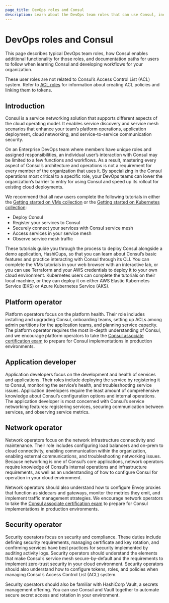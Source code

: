 ```yaml
---
page_title: DevOps roles and Consul
description: Learn about the DevOps team roles that can use Consul, including suggest learning paths for platform operators, application developers, network operators, and security operators new to Consul.
---
```


# DevOps roles and Consul

This page describes typical DevOps team roles, how Consul enables additional functionality for those roles, and documentation paths for users to follow when learning Consul and developing workflows for your organization. 

These user roles are not related to Consul’s Access Control List (ACL) system. Refer to [ACL roles](/consul/docs/security/acl/acl-roles) for information about creating ACL policies and linking them to tokens.

## Introduction

Consul is a service networking solution that supports different aspects of the cloud operating model. It enables service discovery and service mesh scenarios that enhance your team’s platform operations, application deployment, cloud networking, and service-to-service communication security. 

On an Enterprise DevOps team where members have unique roles and assigned responsibilities, an individual user’s interaction with Consul may be limited to a few functions and workflows. As a result, mastering every aspect of Consul’s architecture and operations is not a requirement for every member of the organization that uses it. By specializing in the Consul operations most critical to a specific role, your DevOps teams can lower the organization’s barrier to entry for using Consul and speed up its rollout for existing cloud deployments.

We recommend that all new users complete the following tutorials in either the [Getting started on VMs collection](/consul/tutorials/get-started-vms) or the [Getting started on Kubernetes collection](/consul/tutorials/get-started-kubernetes):

- Deploy Consul
- Register your services to Consul
- Securely connect your services with Consul service mesh
- Access services in your service mesh
- Observe service mesh traffic

These tutorials guide you through the process to deploy Consul alongside a demo application, HashiCups, so that you can learn about Consul’s basic features and practice interacting with Consul through its CLI. You can complete the VMs tutorials in your web browser with an interactive lab, or you can use Terraform and your AWS credentials to deploy it to your own cloud environment. Kubernetes users can complete the tutorials on their local machine, or they can deploy it on either AWS Elastic Kubernetes Service (EKS) or Azure Kubernetes Service (AKS).

## Platform operator

Platform operators focus on the platform health. Their role includes installing and upgrading Consul, onboarding teams, setting up ACLs among admin partitions for the application teams, and planning service capacity. The platform operator requires the most in-depth understanding of Consul, and we encourage platform operators to take the [Consul associate certification exam](https://www.hashicorp.com/certification/consul-associate) to prepare for Consul implementations in production environments.

## Application developer

Application developers focus on the development and health of services and applications. Their roles include deploying the service by registering it to Consul, monitoring the service’s health, and troubleshooting service issues. Application developers require the least amount of comprehensive knowledge about Consul’s configuration options and internal operations. The application developer is most concerned with Consul’s service networking features: registering services, securing communication between services, and observing service metrics.

## Network operator

Network operators focus on the network infrastructure connectivity and maintenance. Their role includes configuring load balancers and on-prem to cloud connectivity, enabling communication within the organization, enabling external communications, and troubleshooting networking issues. Because networking is one of Consul’s core applications, network operators require knowledge of Consul’s internal operations and infrastructure requirements, as well as an understanding of how to configure Consul for operation in your cloud environment. 

Network operators should also understand how to configure Envoy proxies that function as sidecars and gateways, monitor the metrics they emit, and implement traffic management strategies. We encourage network operators to take the [Consul associate certification exam](https://www.hashicorp.com/certification/consul-associate) to prepare for Consul implementations in production environments.

## Security operator

Security operators focus on security and compliance. These duties include defining security requirements, managing certificate and key rotation, and confirming services have best practices for security implemented by auditing activity logs. Security operators should understand the elements that make Consul’s service mesh secure-by-default and the requirements to implement zero-trust security in your cloud environment. Security operators should also understand how to configure tokens, roles, and policies when managing Consul’s Access Control List (ACL) system.

Security operators should also be familiar with HashiCorp Vault, a secrets management offering. You can use Consul and Vault together to automate secure secret access and rotation in your environment.
